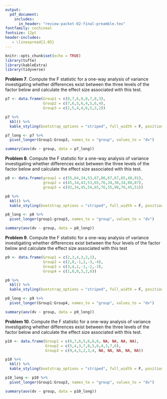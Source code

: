 ```yaml
---
output:
  pdf_document:
    includes:
      in_header: "review-packet-02-final-preamble.tex"
fontfamily: cochineal
fontsize: 12pt
header-includes:
   - \linespread{1.05}
---
```



```r
knitr::opts_chunk$set(echo = TRUE)
library(tufte)
library(kableExtra)
library(tidyverse)
```

**Problem 7**. Compute the F statistic for a one-way analysis of variance investigating whether differences exist between the three levels of the factor below and calculate the effect size associated with this test.

```r


p7 <- data.frame(Group1 = c(8,7,6,9,8,7,8,3),
                 Group2 = c(7,6,5,6,4,5,6,4),
                 Group3 = c(2,5,4,4,6,5,3,2))

p7 %>%
  kbl() %>%
  kable_styling(bootstrap_options = "striped", full_width = F, position = "left")

p7_long <- p7 %>% 
  pivot_longer(Group1:Group3, names_to = "group", values_to = "dv")

summary(aov(dv ~ group, data = p7_long))

```

\newpage

**Problem 8**. Compute the F statistic for a one-way analysis of variance investigating whether differences exist between the three levels of the factor below and calculate the effect size associated with this test.

```r
p8 <- data.frame(group1 = c(55,64,34,53,67,86,67,67,65,48,91),
                 group2 = c(45,34,43,53,65,76,34,36,34,88,87),
                 group3 = c(92,34,45,54,65,76,35,98,76,45,51))

p8 %>%
  kbl() %>%
  kable_styling(bootstrap_options = "striped", full_width = F, position = "left")

p8_long <- p8 %>% 
  pivot_longer(group1:group3, names_to = "group", values_to = "dv")

summary(aov(dv ~ group, data = p8_long))

```

\newpage

**Problem 9**. Compute the F statistic for a one-way analysis of variance investigating whether differences exist between the four levels of the factor below and calculate the effect size associated with this test

```r
p9 <- data.frame(Group1 = c(2,3,4,3,2,1),
                 Group2 = c(2,0,-1,2,-3,-4),
                 Group3 = c(3,4,1,-1,-2,-3),
                 Group4 = c(1,0,0,3,2,6))

p9 %>%
  kbl() %>%
  kable_styling(bootstrap_options = "striped", full_width = F, position = "left")

p9_long <- p9 %>% 
  pivot_longer(Group1:Group4, names_to = "group", values_to = "dv")

summary(aov(dv ~ group, data = p9_long))

```

\newpage

**Problem 10**. Compute the F statistic for a one-way analysis of variance investigating whether differences exist between the three levels of the factor below and calculate the effect size associated with this test.


```r

p10 <- data.frame(Group1 = c(6,7,6,5,6,6,6, NA, NA, NA, NA),
                  Group2 = c(5,4,3,7,8,5,6,4,3,7,6),
                  Group3 = c(9,4,5,2,3,4, NA, NA, NA, NA, NA))

p10 %>%
  kbl() %>%
  kable_styling(bootstrap_options = "striped", full_width = F, position = "left")

p10_long <- p10 %>% 
  pivot_longer(Group1:Group3, names_to = "group", values_to = "dv")

summary(aov(dv ~ group, data = p10_long))

```
